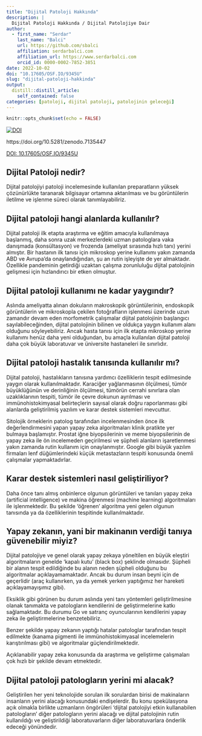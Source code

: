 ```yaml
---
title: "Dijital Patoloji Hakkında"
description: |
  Dijital Patoloji Hakkında / Dijital Patolojiye Dair
author:
  - first_name: "Serdar"
    last_name: "Balci"
    url: https://github.com/sbalci
    affiliation: serdarbalci.com
    affiliation_url: https://www.serdarbalci.com
    orcid_id: 0000-0002-7852-3851
date: 2022-10-02
doi: "10.17605/OSF.IO/9345U"
slug: "dijital-patoloji-hakkinda"
output:
  distill::distill_article:
    self_contained: false
categories: [patoloji, dijital patoloji, patolojinin geleceği]
---
```



```r
knitr::opts_chunk$set(echo = FALSE)
```


[![DOI](https://zenodo.org/badge/DOI/10.5281/zenodo.7135447.svg)](https://doi.org/10.5281/zenodo.7135447) 

https://doi.org/10.5281/zenodo.7135447

[DOI: 10.17605/OSF.IO/9345U](https://osf.io/9345u/)


## Dijital Patoloji nedir?

Dijital patolojiyi patoloji incelemesinde kullanılan preparatların yüksek çözünürlükte taranarak bilgisayar ortamına aktarılması ve bu görüntülerin iletilme ve işlenme süreci olarak tanımlayabiliriz.

## Dijital patoloji hangi alanlarda kullanılır?

Dijital patoloji ilk etapta araştırma ve eğitim amacıyla kullanılmaya başlanmış, daha sonra uzak merkezlerdeki uzman patologlara vaka danışmada (konsültasyon) ve frozenda (ameliyat sırasında hızlı tanı) yerini almıştır. Bir hastanın ilk tanısı için mikroskop yerine kullanımı yakın zamanda ABD ve Avrupa’da onaylandığından, şu an rutin işleyişte de yer almaktadır. Özellikle pandeminin getirdiği uzaktan çalışma zorunluluğu dijital patolojinin gelişmesi için hızlandırıcı bir etken olmuştur.

## Dijital patoloji kullanımı ne kadar yaygındır?

Aslında ameliyatta alınan dokuların makroskopik görüntülerinin, endoskopik görüntülerin ve mikroskopla çekilen fotoğrafların işlenmesi üzerinde uzun zamandır devam eden morfometrik çalışmalar dijital patolojinin başlangıcı sayılabileceğinden, dijital patolojinin bilinen ve oldukça yaygın kullanım alanı olduğunu söyleyebiliriz. Ancak hasta tanısı için ilk etapta mikroskop yerine kullanımı henüz daha yeni olduğundan, bu amaçla kullanılan dijital patoloji daha çok büyük laboratuvar ve üniversite hastaneleri ile sınırlıdır.

## Dijital patoloji hastalık tanısında kullanılır mı?

Dijital patoloji, hastalıkların tanısına yardımcı özelliklerin tespit edilmesinde yaygın olarak kullanılmaktadır. Karaciğer yağlanmasının ölçülmesi, tümör büyüklüğünün ve derinliğinin ölçülmesi, tümörün cerrahi sınırlara olan uzaklıklarının tespiti, tümör ile çevre dokunun ayrılması ve immünohistokimyasal belirteçlerin sayısal olarak doğru raporlanması gibi alanlarda geliştirilmiş yazılım ve karar destek sistemleri mevcuttur.

Sitolojik örneklerin patolog tarafından incelenmesinden önce ilk değerlendirmesini yapan yapay zeka algoritmaları klinik pratikte yer bulmaya başlamıştır. Prostat iğne biyopsilerinin ve meme biyopsilerinin de yapay zeka ile ön incelemeden geçirilmesi ve şüpheli alanların işaretlenmesi yakın zamanda rutin kullanım için onaylanmıştır. Google gibi büyük yazılım firmaları lenf düğümlerindeki küçük metastazların tespiti konusunda önemli çalışmalar yapmaktadırlar. 

## Karar destek sistemleri nasıl geliştiriliyor?

Daha önce tanı almış onbinlerce olgunun görüntüleri ve tanıları yapay zeka (artificial intelligence) ve makina öğrenmesi (machine learning) algoritmaları ile işlenmektedir. Bu şekilde ‘öğrenen’ algoritma yeni gelen olgunun tanısında ya da özelliklerinin tespitinde kullanılmaktadır.

## Yapay zekanın, yani bir makinanın verdiği tanıya güvenebilir miyiz?

Dijital patolojiye ve genel olarak yapay zekaya yöneltilen en büyük eleştiri algoritmaların genelde ‘kapalı kutu’ (black box) şeklinde olmasıdır. Şüpheli bir alanın tespit edildiğinde bu alanın neden şüpheli olduğunu bu algoritmalar açıklayamamaktadır. Ancak bu durum insan beyni için de geçerlidir (araç kullanırken, ya da yemek yerken yaptığımız her hareketi açıklayamayışımız gibi).

Eksiklik gibi görünen bu durum aslında yeni tanı yöntemleri geliştirilmesine olanak tanımakta ve patologların kendilerini de geliştirmelerine katkı sağlamaktadır. Bu durumu Go ve satranç oyuncularının kendilerini yapay zeka ile geliştirmelerine benzetebiliriz.

Benzer şekilde yapay zekanın yaptığı hatalar patologlar tarafından tespit edilmekte (kanama pigmenti ile immünohistokimyasal incelemelerin karıştırılması gibi) ve algoritmalar güçlendirilmektedir.

Açıklanabilir yapay zeka konusunda da araştırma ve geliştirme çalışmaları çok hızlı bir şekilde devam etmektedir.

## Dijital patoloji patologların yerini mi alacak?

Geliştirilen her yeni teknolojide sorulan ilk sorulardan birisi de makinaların insanların yerini alacağı konusundaki endişelerdir. Bu konu spekülasyona açık olmakla birlikte uzmanların öngörüleri ‘dijital patolojiyi etkin kullanabilen patologların’ diğer patologların yerini alacağı ve dijital patolojinin rutin kullanıldığı ve geliştirildiği laboratuvarların diğer laboratuvarlara önderlik edeceği yönündedir.
